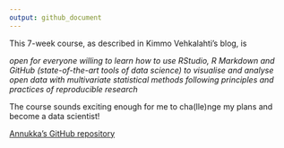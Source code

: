 ```yaml
---
output: github_document
---
```


This 7-week course, as described in Kimmo Vehkalahti's blog, is

_open for everyone willing to learn how to use RStudio, R Markdown and GitHub (state-of-the-art tools of data science) to visualise and analyse open data with multivariate statistical methods following principles and practices of reproducible research_

The course sounds exciting enough for me to cha(lle)nge my plans and become a data scientist!

[Annukka's GitHub repository](https://github.com/msnxt/IODS-project)
